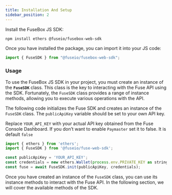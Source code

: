 ```yaml
---
title: Installation And Setup
sidebar_position: 2
---
```


Install the FuseBox JS SDK:

```bash
npm install ethers @fuseio/fusebox-web-sdk
```

Once you have installed the package, you can import it into your JS code:

```javascript
import { FuseSDK } from "@fuseio/fusebox-web-sdk";
```

### Usage

To use the FuseBox JS SDK in your project, you must create an instance of the **`FuseSDK`** class. This class is the key to interacting with the Fuse API using the SDK. Fortunately, the `FuseSDK` class provides a range of instance methods, allowing you to execute various operations with the API.

The following code initializes the Fuse SDK and creates an instance of the `FuseSDK` class. The `publicApiKey` variable should be set to your own API key.

Replace `YOUR_API_KEY` with your actual API key obtained from the Fuse Console Dashboard.
If you don’t want to enable `Paymaster` set it to false. It is default `false`

```javascript
import { ethers } from 'ethers';
import { FuseSDK } from '@fuseio/fuse-web-sdk';

const publicApiKey = 'YOUR_API_KEY';
const credentials = new ethers.Wallet(process.env.PRIVATE_KEY as string);
const fuse = await FuseSDK.init(publicApiKey, credentials);
```

Once you have created an instance of the `FuseSDK` class, you can use its instance methods to interact with the Fuse API. In the following section, we will cover the available methods of the SDK.
